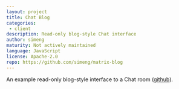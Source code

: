 ```yaml
---
layout: project
title: Chat Blog
categories: 
 - client
description: Read-only blog-style Chat interface
author: simeng
maturity: Not actively maintained
language: JavaScript
license: Apache-2.0
repo: https://github.com/simeng/matrix-blog
---
```


An example read-only blog-style interface to a Chat room ([github](https://github.com/simeng/matrix-blog)).

